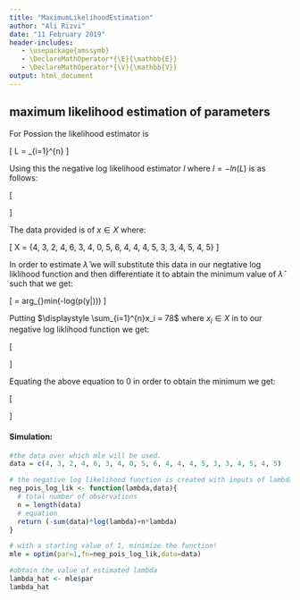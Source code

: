 ---
title: "MaximumLikelihoodEstimation"
author: "Ali Rizvi"
date: "11 February 2019"
header-includes:
   - \usepackage{amssymb}
   - \DeclareMathOperator*{\E}{\mathbb{E}}
   - \DeclareMathOperator*{\V}{\mathbb{V}}
output: html_document
---




## maximum likelihood estimation of parameters

For Possion the likelihood estimator is 

\[
L = \prod_{i=1}^{n} \dfrac{\lambda^{k_i} \exp(-\lambda)}{k_i!}
\]

Using this the negative log likelihood estimator $l$ where $l=-ln(L)$ is as follows:

\[
\begin{array}{rcl}
l &=& \displaystyle \sum_{i=1}^{n} - ln \dfrac{\lambda^{k_i} \exp(-\lambda)}{k_i!}\\
&=& \displaystyle \sum_{i=1}^{n} ( -k_iln\lambda + \lambda + lnk_i!) \\
&=& -ln\lambda \displaystyle \sum_{i=1}^{n} k_i + n\lambda + \displaystyle \sum_{i=1}^{n} ln k_i! 
\end{array}
\]

The data provided is of $x \in X$ where:

\[
X = \{4, 3, 2, 4, 6, 3, 4, 0, 5, 6, 4, 4, 4, 5, 3, 3, 4, 5, 4, 5\}
\]

In order to estimate $\hat{\lambda}$ we will substitute this data in our negtative log liklihood function and then differentiate it to abtain the minimum value of $\hat{\lambda}$ such that we get:

\[
\hat{\lambda} = arg_{\lambda}min(-log(p(y|\lambda)))
\]

Putting $\displaystyle \sum_{i=1}^{n}x_i = 78$ where $x_i \in X$ in to our negative log liklihood function we get:

\[
\begin{array}{rcl}
l &=& -ln\lambda (78) + 20\lambda + \displaystyle \sum_{i=1}^{20} lnk_i!\\
\dfrac{\partial}{\partial \lambda}l &=& -\dfrac{78}{\lambda} + 20 + 0
\end{array}
\]

Equating the above equation to 0 in order to obtain the minimum we get:

\[
\begin{array}{rcl}
0 &=& -\dfrac{78}{\lambda} + 20 \\
20 &=& \dfrac{78}{\lambda} \\
\hat{\lambda} &=& \dfrac{78}{20}\\
&=& 3.9
\end{array}
\]

#### Simulation:

```{r warning=FALSE}

#the data over which mle will be used. 
data = c(4, 3, 2, 4, 6, 3, 4, 0, 5, 6, 4, 4, 4, 5, 3, 3, 4, 5, 4, 5)

# the negative log likelihood function is created with inputs of lambda and data
neg_pois_log_lik <- function(lambda,data){
  # total number of observations
  n = length(data)
  # equation
  return (-sum(data)*log(lambda)+n*lambda)
}

# with a starting value of 1, minimize the function! 
mle = optim(par=1,fn=neg_pois_log_lik,data=data)

#obtain the value of estimated lambda
lambda_hat <- mle$par
lambda_hat

```

<br>
